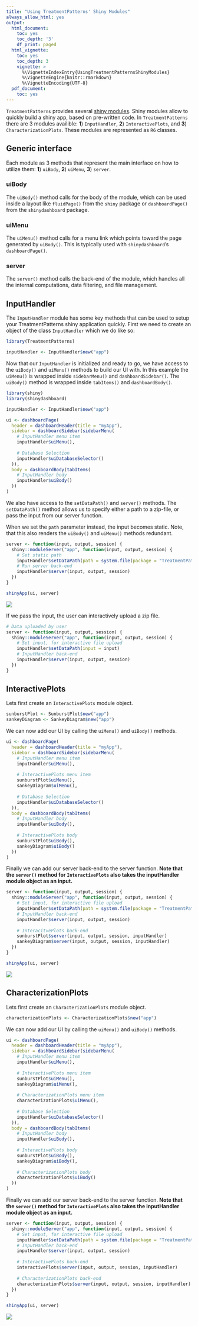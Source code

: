 ```yaml
---
title: "Using TreatmentPatterns' Shiny Modules"
always_allow_html: yes
output:
  html_document:
    toc: yes
    toc_depth: '3'
    df_print: paged
  html_vignette:
    toc: yes
    toc_depth: 3
    vignette: >
      %\VignetteIndexEntry{UsingTreatmentPatternsShinyModules}
      %\VignetteEngine{knitr::rmarkdown}
      %\VignetteEncoding{UTF-8}
  pdf_document:
    toc: yes
---
```


`TreatmentPatterns` provides several [shiny modules](https://mastering-shiny.org/scaling-modules.html). Shiny modules allow to quickly build a shiny app, based on pre-written code. In `TreatmentPatterns` there are 3 modules availible: **1**) `InputHandler`, **2**) `InteractivePlots`, and **3**) `CharacterizationPlots`. These modules are represented as `R6` classes.

## Generic interface
Each module as 3 methods that represent the main interface on how to utilize them: **1**) `uiBody`, **2**) `uiMenu`, **3**) `server`.

### uiBody
The `uiBody()` method calls for the body of the module, which can be used inside a layout like `fluidPage()` from the `shiny` package or `dashboardPage()` from the `shinydashboard` package.

### uiMenu
The `uiMenu()` method calls for a menu link which points toward the page generated by `uiBody()`. This is typically used with `shinydashboard`'s `dashboardPage()`.

### server
The `server()` method calls the back-end of the module, which handles all the internal computations, data filtering, and file management.

## InputHandler
The `InputHandler` module has some key methods that can be used to setup your TreatmentPatterns shiny application quickly. First we need to create an object of the class `InputHandler` which we do like so:
```r
library(TreatmentPatterns)

inputHandler <- InputHandler$new("app")
```

Now that our `InputHandler` is initialized and ready to go, we have access to the `uiBody()` and `uiMenu()` methods to build our UI with. In this example the `uiMenu()` is wrapped inside `sidebarMenu()` and `dashboardSidebar()`. The `uiBody()` method is wrapped inside `tabItems()` and `dashboardBody()`.
```r
library(shiny)
library(shinydashboard)

inputHandler <- InputHandler$new("app")

ui <- dashboardPage(
  header = dashboardHeader(title = "myApp"),
  sidebar = dashboardSidebar(sidebarMenu(
    # InputHandler menu item
    inputHandler$uiMenu(),
    
    # Database Selection
    inputHandler$uiDatabaseSelector()
  )),
  body = dashboardBody(tabItems(
    # InputHandler body
    inputHandler$uiBody()
  ))
)
```

We also have access to the `setDataPath()` and `server()` methods. The `setDataPath()` method allows us to specify either a path to a zip-file, or pass the input from our server function.

When we set the `path` parameter instead, the input becomes static. Note, that this also renders the `uiBody()` and `uiMenu()` methods redundant.
```r
server <- function(input, output, session) {
  shiny::moduleServer("app", function(input, output, session) {
    # Set static path
    inputHandler$setDataPath(path = system.file(package = "TreatmentPatterns", "DummyOutput", "output.zip"))
    # Run server back-end
    inputHandler$server(input, output, session)
  })
}
```

```r
shinyApp(ui, server)
```
![](figures/InputHandler.png)

If we pass the input, the user can interactively upload a zip file.
```r
# Data uploaded by user
server <- function(input, output, session) {
  shiny::moduleServer("app", function(input, output, session) {
    # Set input, for interactive file upload
    inputHandler$setDataPath(input = input)
    # InputHandler back-end
    inputHandler$server(input, output, session)
  })
}
```

## InteractivePlots
Lets first create an `InteractivePlots` module object.
```r
sunburstPlot <- SunburstPlot$new("app")
sankeyDiagram <- SankeyDiagram$new("app")
```

We can now add our UI by calling the `uiMenu()` and `uiBody()` methods.
```r
ui <- dashboardPage(
  header = dashboardHeader(title = "myApp"),
  sidebar = dashboardSidebar(sidebarMenu(
    # InputHandler menu item
    inputHandler$uiMenu(),
    
    # InteractivePlots menu item
    sunburstPlot$uiMenu(),
    sankeyDiagram$uiMenu(),
    
    # Database Selection
    inputHandler$uiDatabaseSelector()
  )),
  body = dashboardBody(tabItems(
    # InputHandler body
    inputHandler$uiBody(),
    
    # InteractivePlots body
    sunburstPlot$uiBody(),
    sankeyDiagram$uiBody()
  ))
)
```

Finally we can add our server back-end to the server function. **Note that the `server()` method for `InteractivePlots` also takes the inputHandler module object as an input.**
```r
server <- function(input, output, session) {
  shiny::moduleServer("app", function(input, output, session) {
    # Set input, for interactive file upload
    inputHandler$setDataPath(path = system.file(package = "TreatmentPatterns", "DummyOutput", "output.zip"))
    # InputHandler back-end
    inputHandler$server(input, output, session)
    
    # InteracitvePlots back-end
    sunburstPlot$server(input, output, session, inputHandler)
    sankeyDiagram$server(input, output, session, inputHandler)
  })
}
```

```r
shinyApp(ui, server)
```
![](figures/InteractivePlots.png)


## CharacterizationPlots
Lets first create an `CharacterizationPlots` module object.
```r
characterizationPlots <- CharacterizationPlots$new("app")
```

We can now add our UI by calling the `uiMenu()` and `uiBody()` methods.
```r
ui <- dashboardPage(
  header = dashboardHeader(title = "myApp"),
  sidebar = dashboardSidebar(sidebarMenu(
    # InputHandler menu item
    inputHandler$uiMenu(),
    
    # InteractivePlots menu item
    sunburstPlot$uiMenu(),
    sankeyDiagram$uiMenu(),
    
    # CharacterizationPlots menu item
    characterizationPlots$uiMenu(),
    
    # Database Selection
    inputHandler$uiDatabaseSelector()
  )),
  body = dashboardBody(tabItems(
    # InputHandler body
    inputHandler$uiBody(),
    
    # InteractivePlots body
    sunburstPlot$uiBody(),
    sankeyDiagram$uiBody(),
    
    # CharacterizationPlots body
    characterizationPlots$uiBody()
  ))
)
```

Finally we can add our server back-end to the server function. **Note that the `server()` method for `InteractivePlots` also takes the inputHandler module object as an input.**
```r
server <- function(input, output, session) {
  shiny::moduleServer("app", function(input, output, session) {
    # Set input, for interactive file upload
    inputHandler$setDataPath(path = system.file(package = "TreatmentPatterns", "DummyOutput", "output.zip"))
    # InputHandler back-end
    inputHandler$server(input, output, session)
    
    # InteractivePlots back-end
    interactivePlots$server(input, output, session, inputHandler)
    
    # CharacterizationPlots back-end
    characterizationPlots$server(input, output, session, inputHandler)
  })
}
```

```r
shinyApp(ui, server)
```
![](figures/CharacterizationPlots.png)
